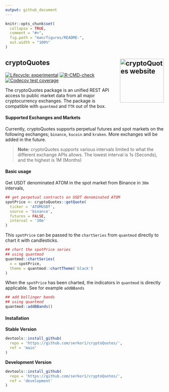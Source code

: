 ```yaml
---
output: github_document
---
```


<!-- README.md is generated from README.Rmd. Please edit that file -->

```r
knitr::opts_chunk$set(
  collapse = TRUE,
  comment = "#>",
  fig.path = "man/figures/README-",
  out.width = "100%"
)
```

## cryptoQuotes <a href="https://serkor1.github.io/cryptoQuotes/"><img src="man/figures/logo.png" align="right" height="139" alt="cryptoQuotes website" /></a>

<!-- badges: start -->
[![Lifecycle: experimental](https://img.shields.io/badge/lifecycle-experimental-orange.svg)](https://lifecycle.r-lib.org/articles/stages.html#experimental)
[![R-CMD-check](https://github.com/serkor1/cryptoQuotes/actions/workflows/R-CMD-check.yaml/badge.svg)](https://github.com/serkor1/cryptoQuotes/actions/workflows/R-CMD-check.yaml)
[![Codecov test coverage](https://codecov.io/gh/serkor1/cryptoQuotes/branch/main/graph/badge.svg)](https://app.codecov.io/gh/serkor1/cryptoQuotes?branch=main)
<!-- badges: end -->

The cryptoQuotes package is an unified REST API access to public market data from all major cryptocurrency exchanges. The package is compatible with `quantmod` and `TTR` out of the box.

#### Supported Exchanges and Markets

Currently, cryptoQuotes supports perpetual futures and spot markets on the following exchanges; `binance`, `kucoin` and `kraken`. More exchanges will be added in the future.

> **Note:** cryptoQuotes supports various intervals limited
> to what the different exchange APIs allows. The lowest interval is 1s (Seconds), and the highest is 1M (Months)

#### Basic usage

Get USDT denominated ATOM in the spot market from Binance in `30m` intervals,

```r
## get perpetual contracts on USDT denominated ATOM
spotPrice <- cryptoQuotes::getQuote(
  ticker = 'ATOMUSDT',
  source = 'binance',
  futures = FALSE,
  interval = '30m'
)
```

This `spotPrice` can be passed to the `chartSeries` from `quantmod` directly to chart it with candlesticks.

```r
## chart the spotPrice series
## using quantmod
quantmod::chartSeries(
  x = spotPrice,
  theme = quantmod::chartTheme('black')
)
```

When the `spotPrice` has been charted, the indicators in `quantmod` is directly applicable. See for example `addBBands`

```r
## add bollinger bands 
## using quantmod
quantmod::addBBands()
```

#### Installation

**Stable Version**
``` r
devtools::install_github(
  repo = 'https://github.com/serkor1/cryptoQuotes/',
  ref = 'main'
)
```

**Development Version**
``` r
devtools::install_github(
  repo = 'https://github.com/serkor1/cryptoQuotes/',
  ref = 'development'
)
```
